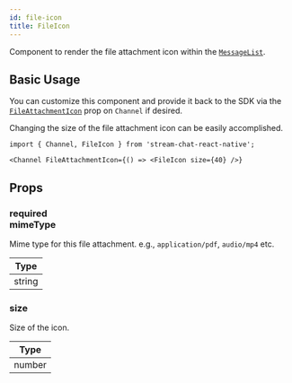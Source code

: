 ```yaml
---
id: file-icon
title: FileIcon
---
```


Component to render the file attachment icon within the [`MessageList`](./message_list.mdx).

## Basic Usage

You can customize this component and provide it back to the SDK via the [`FileAttachmentIcon`](../core-components/channel.mdx#fileattachmenticon) prop on `Channel` if desired.

Changing the size of the file attachment icon can be easily accomplished.

```tsx
import { Channel, FileIcon } from 'stream-chat-react-native';

<Channel FileAttachmentIcon={() => <FileIcon size={40} />}
```

## Props

### <div class="label required">required</div> **mimeType**

Mime type for this file attachment. e.g., `application/pdf`, `audio/mp4` etc.

| Type |
| - |
| string |

### size

Size of the icon.

| Type |
| - |
| number |
